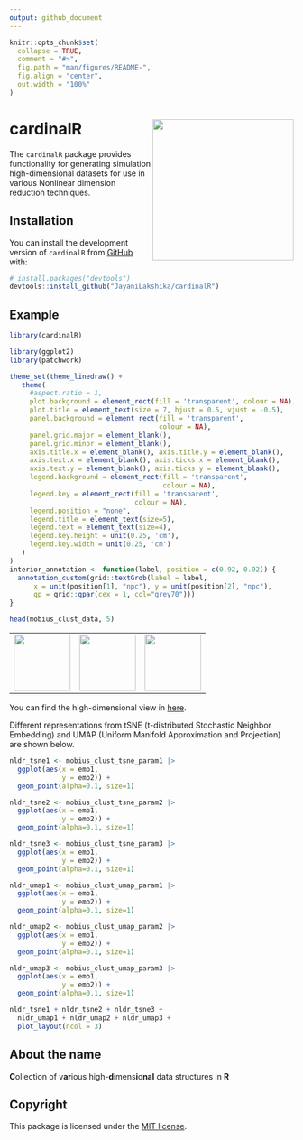 ```yaml
---
output: github_document
---
```


<!-- README.md is generated from README.Rmd. Please edit that file -->

```r
knitr::opts_chunk$set(
  collapse = TRUE,
  comment = "#>",
  fig.path = "man/figures/README-",
  fig.align = "center",
  out.width = "100%"
)
```

# cardinalR <img src="man/figures/logo.png" align="right" height="250" alt="" />

The `cardinalR` package provides functionality for generating simulation high-dimensional datasets for use in various Nonlinear dimension reduction techniques.

## Installation

You can install the development version of `cardinalR` from [GitHub](https://github.com/) with:

``` r
# install.packages("devtools")
devtools::install_github("JayaniLakshika/cardinalR")
```

## Example

```r
library(cardinalR)
```

```r
library(ggplot2)
library(patchwork)

theme_set(theme_linedraw() +
   theme(
     #aspect.ratio = 1,
     plot.background = element_rect(fill = 'transparent', colour = NA),
     plot.title = element_text(size = 7, hjust = 0.5, vjust = -0.5),
     panel.background = element_rect(fill = 'transparent', 
                                     colour = NA),
     panel.grid.major = element_blank(), 
     panel.grid.minor = element_blank(), 
     axis.title.x = element_blank(), axis.title.y = element_blank(),
     axis.text.x = element_blank(), axis.ticks.x = element_blank(),
     axis.text.y = element_blank(), axis.ticks.y = element_blank(),
     legend.background = element_rect(fill = 'transparent', 
                                      colour = NA),
     legend.key = element_rect(fill = 'transparent', 
                               colour = NA),
     legend.position = "none", 
     legend.title = element_text(size=5), 
     legend.text = element_text(size=4),
     legend.key.height = unit(0.25, 'cm'),
     legend.key.width = unit(0.25, 'cm')
   )
)
interior_annotation <- function(label, position = c(0.92, 0.92)) {
  annotation_custom(grid::textGrob(label = label,
      x = unit(position[1], "npc"), y = unit(position[2], "npc"),
      gp = grid::gpar(cex = 1, col="grey70")))
}
```

```r
head(mobius_clust_data, 5)
```

<table style="width:100%">
  <tr>
    <td align="center"><img src="man/figures/mobius_1.png" height="100" alt="" /></td>
    <td align="center"><img src="man/figures/mobius_2.png" height="100" alt="" /></td>
    <td align="center"><img src="man/figures/mobius_3.png" height="100" alt="" /></td>
  </tr>
</table>


You can find the high-dimensional view in [here](https://youtu.be/731aZxDifCs).

Different representations from tSNE (t-distributed Stochastic Neighbor Embedding) 
and UMAP (Uniform Manifold Approximation and Projection) are shown below.

```r
nldr_tsne1 <- mobius_clust_tsne_param1 |>
  ggplot(aes(x = emb1,
             y = emb2)) +
  geom_point(alpha=0.1, size=1)

nldr_tsne2 <- mobius_clust_tsne_param2 |>
  ggplot(aes(x = emb1,
             y = emb2)) +
  geom_point(alpha=0.1, size=1)

nldr_tsne3 <- mobius_clust_tsne_param3 |>
  ggplot(aes(x = emb1,
             y = emb2)) +
  geom_point(alpha=0.1, size=1)

nldr_umap1 <- mobius_clust_umap_param1 |>
  ggplot(aes(x = emb1,
             y = emb2)) +
  geom_point(alpha=0.1, size=1)

nldr_umap2 <- mobius_clust_umap_param2 |>
  ggplot(aes(x = emb1,
             y = emb2)) +
  geom_point(alpha=0.1, size=1)

nldr_umap3 <- mobius_clust_umap_param3 |>
  ggplot(aes(x = emb1,
             y = emb2)) +
  geom_point(alpha=0.1, size=1)
```

```r
nldr_tsne1 + nldr_tsne2 + nldr_tsne3 + 
  nldr_umap1 + nldr_umap2 + nldr_umap3 +
  plot_layout(ncol = 3)
```

## About the name

**C**ollection of v**ar**ious high-**d**imens**i**o**nal** data structures in **R**

## Copyright

This package is licensed under the [MIT license](https://github.com/JayaniLakshika/cardinalR/tree/main?tab=MIT-2-ov-file). 

